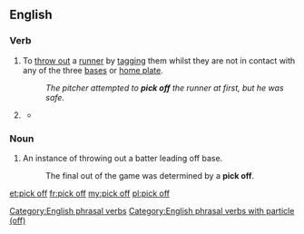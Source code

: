 ==English==
{{rfc|definitions dont match POS, also mising nonbaseball senses}}

===Verb===
{{en-verb|picks off|picking off|picked off}}

# {{baseball}} To [[throw out]] a [[runner]]  by [[tag]]ging them whilst they are not in contact with any of the three [[base]]s or [[home plate]].
#: ''The pitcher attempted to '''pick off''' the runner at first, but he was safe.''
# {{sport}} {{rfdef|lang=en}}
#*{{quote-news
|year=2011
|date=October 1
|author=Tom Fordyce
|title=Rugby World Cup 2011: England 16-12 Scotland
|work=BBC Sport
|url=http://news.bbc.co.uk/sport2/hi/rugby_union/15124512.stm
|page=
|passage=But the World Cup winning veteran's left boot was awry again, the attempt sliced horribly wide of the left upright, and the saltires were waving aloft again a moment later when a long pass in the England midfield was '''picked off''' to almost offer up a breakaway try.}}

===Noun===
{{en-noun|head=[[pick]] [[off]]}}

# {{baseball}} An instance of throwing out a batter leading off base.
#: The final out of the game was determined by a '''pick off'''.

[[Category:English phrasal verbs]]
[[Category:English phrasal verbs with particle (off)]]

[[et:pick off]]
[[fr:pick off]]
[[my:pick off]]
[[pl:pick off]]